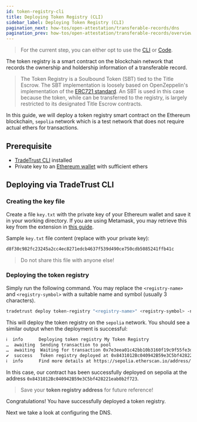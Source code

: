 ```yaml
---
id: token-registry-cli
title: Deploying Token Registry (CLI)
sidebar_label: Deploying Token Registry (CLI)
pagination_next: how-tos/open-attestation/transferable-records/dns
pagination_prev: how-tos/open-attestation/transferable-records/overview
---
```



<Flow />

> For the current step, you can either opt to use the [CLI](/docs/how-tos/open-attestation/transferable-records/token-registry/token-registry-cli) or [Code](/docs/how-tos/open-attestation/transferable-records/token-registry/token-registry-code).

The token registry is a smart contract on the blockchain network that records the ownership and holdership information of a transferable record.

> The Token Registry is a Soulbound Token (SBT) tied to the Title Escrow. The SBT implementation is loosely based on OpenZeppelin's implementation of the [ERC721 standard](https://eips.ethereum.org/EIPS/eip-721). An SBT is used in this case because the token, while can be transferred to the registry, is largely restricted to its designated Title Escrow contracts.

In this guide, we will deploy a token registry smart contract on the Ethereum blockchain, `sepolia` network which is a test network that does not require actual ethers for transactions.

## Prerequisite

- [TradeTrust CLI](/docs/tutorial/prerequisites#installation-of-tradetrust-cli) installed
- Private key to an [Ethereum wallet](/docs/tutorial/prerequisites#wallet-creation) with sufficient ethers

## Deploying via TradeTrust CLI

### Creating the key file

Create a file `key.txt` with the private key of your Ethereum wallet and save it in your working directory. If you are using Metamask, you may retrieve this key from the extension in [this guide](https://metamask.zendesk.com/hc/en-us/articles/360015289632-How-to-Export-an-Account-Private-Key).

Sample `key.txt` file content (replace with your private key):

```sh
d8f30c982fc23245a2cc4ec8271edcb4637f539d490ce750cdb5085241ffb41c
```

> Do not share this file with anyone else!

### Deploying the token registry

Simply run the following command. You may replace the `<registry-name>` and `<registry-symbol>` with a suitable name and symbol (usually 3 characters).

```sh
tradetrust deploy token-registry "<registry-name>" <registry-symbol> -n sepolia -f key.txt
```

This will deploy the token registry on the `sepolia` network. You should see a similar output when the deployment is successful:

```txt
ℹ  info      Deploying token registry My Token Registry
…  awaiting  Sending transaction to pool
…  awaiting  Waiting for transaction 0x7e3eea01c42bb10b3160f19c9f55fe3de24ed05abb9d6f4363c80c0d0f1be355 to be mined
✔  success   Token registry deployed at 0x8431012Bc040942B59e3C5bf428221eab0b2f723
ℹ  info      Find more details at https://sepolia.etherscan.io/address/0x8431012Bc040942B59e3C5bf428221eab0b2f723
```

In this case, our contract has been successfully deployed on sepolia at the address `0x8431012Bc040942B59e3C5bf428221eab0b2f723`.

> Save your **token registry address** for future reference!

Congratulations! You have successfully deployed a token registry.

Next we take a look at configuring the DNS.
